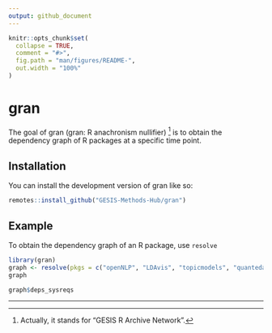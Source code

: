 ```yaml
---
output: github_document
---
```


<!-- README.md is generated from README.Rmd. Please edit that file -->

```r
knitr::opts_chunk$set(
  collapse = TRUE,
  comment = "#>",
  fig.path = "man/figures/README-",
  out.width = "100%"
)
```

# gran

<!-- badges: start -->
<!-- badges: end -->

The goal of gran (gran: R anachronism nullifier) [^gesis] is to obtain the dependency graph of R packages at a specific time point.

## Installation

You can install the development version of gran like so:

``` r
remotes::install_github("GESIS-Methods-Hub/gran")
```

## Example

To obtain the dependency graph of an R package, use `resolve`

```r
library(gran)
graph <- resolve(pkgs = c("openNLP", "LDAvis", "topicmodels", "quanteda"), snapshot_date = "2020-01-16")
graph
```

```r
graph$deps_sysreqs
```

---

[^gesis]: Actually, it stands for "GESIS R Archive Network".
